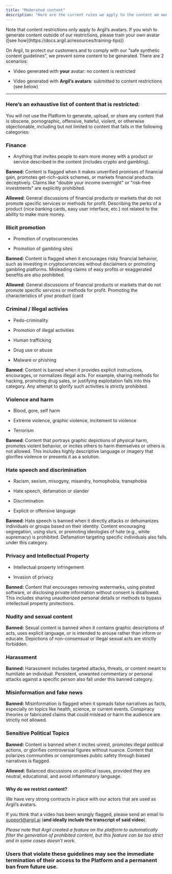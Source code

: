 ```yaml
---
title: "Moderated content"
description: "Here are the current rules we apply to the content we moderate. "
---
```


<Info>
  Note that content restrictions only apply to Argil’s avatars. If you wish to generate content outside of our restrictions, please train your own avatar ([see how](https://docs.argil.ai/resources/training-tips))
</Info>

On Argil, to protect our customers and to comply with our “safe synthetic content guidelines”, we prevent some content to be generated. There are 2 scenarios:

* Video generated with **your** avatar: no content is restricted

* Video generated with **Argil’s avatars**: submitted to content restrictions (see below)

***

### Here’s an exhaustive list of content that is restricted:

You will not use the Platform to generate, upload, or share any content that is obscene, pornographic, offensive, hateful, violent, or otherwise objectionable, including but not limited to content that falls in the following categories:

### **Finance**

* Anything that invites people to earn more money with a product or service described in the content (includes crypto and gambling).

**Banned:** Content is flagged when it makes unverified promises of financial gain, promotes get-rich-quick schemes, or markets financial products deceptively. Claims like "double your income overnight" or "risk-free investments" are explicitly prohibited.

**Allowed**: General discussions of financial products or markets that do not promote specific services or methods for profit. Describing the perks of a product (nice banking cards, easy user interface, etc.) not related to the ability to make more money.

### Illicit promotion

* Promotion of cryptocurrencies

* Promotion of gambling sites

**Banned:** Content is flagged when it encourages risky financial behavior, such as investing in cryptocurrencies without disclaimers or promoting gambling platforms. Misleading claims of easy profits or exaggerated benefits are also prohibited.

**Allowed**: General discussions of financial products or markets that do not promote specific services or methods for profit. Promoting the characteristics of your product (card

### Criminal / Illegal activies

* Pedo-criminality

* Promotion of illegal activities

* Human trafficking

* Drug use or abuse

* Malware or phishing

**Banned**: Content is banned when it provides explicit instructions, encourages, or normalizes illegal acts. For example, sharing methods for hacking, promoting drug sales, or justifying exploitation falls into this category. Any attempt to glorify such activities is strictly prohibited.

### Violence and harm

* Blood, gore, self harm

* Extreme violence, graphic violence, incitement to violence

* Terrorism

**Banned**: Content that portrays graphic depictions of physical harm, promotes violent behavior, or incites others to harm themselves or others is not allowed. This includes highly descriptive language or imagery that glorifies violence or presents it as a solution.

### Hate speech and discrimination

* Racism, sexism, misogyny, misandry, homophobia, transphobia

* Hate speech, defamation or slander

* Discrimination

* Explicit or offensive language

**Banned**: Hate speech is banned when it directly attacks or dehumanizes individuals or groups based on their identity. Content encouraging segregation, using slurs, or promoting ideologies of hate (e.g., white supremacy) is prohibited. Defamation targeting specific individuals also falls under this category.

### **Privacy and Intellectual Property**

* Intellectual property infringement

* Invasion of privacy

**Banned:** Content that encourages removing watermarks, using pirated software, or disclosing private information without consent is disallowed. This includes sharing unauthorized personal details or methods to bypass intellectual property protections.

### **Nudity and sexual content**

**Banned:** Sexual content is banned when it contains graphic descriptions of acts, uses explicit language, or is intended to arouse rather than inform or educate. Depictions of non-consensual or illegal sexual acts are strictly forbidden.

### **Harassment**

**Banned:** Harassment includes targeted attacks, threats, or content meant to humiliate an individual. Persistent, unwanted commentary or personal attacks against a specific person also fall under this banned category.

### **Misinformation** and fake news

**Banned:** Misinformation is flagged when it spreads false narratives as facts, especially on topics like health, science, or current events. Conspiracy theories or fabricated claims that could mislead or harm the audience are strictly not allowed.

### **Sensitive Political Topics**

**Banned:** Content is banned when it incites unrest, promotes illegal political actions, or glorifies controversial figures without nuance. Content that polarizes communities or compromises public safety through biased narratives is flagged.

**Allowed:** Balanced discussions on political issues, provided they are neutral, educational, and avoid inflammatory language.

###





**Why do we restrict content?**&#x20;

We have very strong contracts in place with our actors that are used as Argil’s avatars.

If you think that a video has been wrongly flagged, please send an email to [support@argil.ai](mailto:support@argil.ai) (**and ideally include the transcript of said video**).

*Please note that Argil created a feature on the platform to automatically filter the generation of prohibited content, but this feature can be too strict and in some cases doesn’t work.*

### Users that violate these guidelines may see the immediate termination of their access to the Platform and a permanent ban from future use.